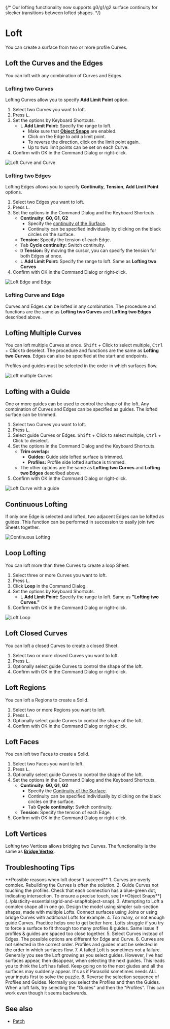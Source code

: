 
{/* 
Our lofting functionality now supports g0/g1/g2 surface continuity for sleeker transitions between lofted shapes.
 */}

<Reference shortcut="L" command="Loft" button="" />

# Loft

You can create a surface from two or more profile Curves.

## Loft the Curves and the Edges

You can loft with any combination of Curves and Edges. 

### Lofting two Curves

Lofting Curves allow you to specify **Add Limit Point** option.

1. Select two Curves you want to loft.
2. Press <kbd>L</kbd>.
3. Set the options by Keyboard Shortcuts.
    - <kbd>L</kbd> **Add Limit Point:** Specify the range to loft.
        - Make sure that [**Object Snaps**](../plasticity-essentials/grid-and-snap#object-snap) are enabled.
        - Click on the Edge to add a limit point.
        - To reverse the direction, click on the limit point again.
        - Up to two limit points can be set on each Curve.
4. Confirm with OK in the Command Dialog or right-click.

![Loft Curve and Curve](/img/loft-curve-and-curve.gif)

### Lofting two Edges

Lofting Edges allows you to specify **Continuity**, **Tension**, **Add Limit Point** options.

1. Select two Edges you want to loft.
2. Press <kbd>L</kbd>.
3. Set the options in the Command Dialog and the Keyboard Shortcuts.
    - **Continuity**: **G0, G1, G2** 
        - Specify the [continuity of the Surface](../cad-essentials/continuity-curve-and-surface).
        - Continuity can be specified individually by clicking on the black circles on the surface.
    - **Tension**: Specify the tension of each Edge.
    - <kbd>Tab</kbd> **Cycle continuity:** Switch continuity.
    - <kbd>D</kbd> **Tension:** By moving the cursor, you can specify the tension for both Edges at once.
    - <kbd>L</kbd> **Add Limit Point:** Specify the range to loft. Same as **Lofting two Curves**
4. Confirm with OK in the Command Dialog or right-click.

![Loft Edge and Edge](/img/loft-edge-and-edge.gif)

### Lofting Curve and Edge

Curves and Edges can be lofted in any combination. The procedure and functions are the same as **Lofting two Curves** and **Lofting two Edges** described above. 

## Lofting Multiple Curves

You can loft multiple Curves at once. <kbd>Shift</kbd> + Click to select multiple, <kbd>Ctrl</kbd> + Click to deselect. The procedure and functions are the same as **Lofting two Curves**. Edges can also be specified at the start and endpoints.




<Callout type="warning" emoji="⚠️">
Profiles and guides must be selected in the order in which surfaces flow.
</Callout>


![Loft multiple Curves](/img/loft-multiple-curves.gif)

## Lofting with a Guide

One or more guides can be used to control the shape of the loft.  Any combination of Curves and Edges can be specified as guides. The lofted surface can be trimmed.

1. Select two Curves you want to loft.
2. Press <kbd>L</kbd>.
3. Select guide Curves or Edges. <kbd>Shift</kbd> + Click to select multiple, <kbd>Ctrl</kbd> + Click to deselect. 
4. Set the options in the Command Dialog and the Keyboard Shortcuts.
    - **Trim overlap:**
        - **Guides:** Guide side lofted surface is trimmed.
        - **Profiles:** Profile side lofted surface is trimmed.
    - The other options are the same as **Lofting two Curves** and **Lofting two Edges** described above.
5. Confirm with OK in the Command Dialog or right-click.

![Loft Curve with a guide](/img/loft-curve-with-guide.gif)

## Continuous Lofting

If only one Edge is selected and lofted, two adjacent Edges can be lofted as guides. This function can be performed in succession to easily join two Sheets together.

![Continuous Lofting](/img/loft-continuous.gif)

## Loop Lofting

You can loft more than three Curves to create a loop Sheet.

1. Select three or more Curves you want to loft.
2. Press <kbd>L</kbd>.
3. Click **Loop** in the Command Dialog.
4. Set the options by Keyboard Shortcuts.
    - <kbd>L</kbd> **Add Limit Point:** Specify the range to loft. Same as **"Lofting two Curves."**
4. Confirm with OK in the Command Dialog or right-click.

![Loft Loop](/img/loft-loop.gif)

## Loft Closed Curves

You can loft a closed Curves to create a closed Sheet.  

1. Select two or more closed Curves you want to loft.
2. Press <kbd>L</kbd>.
3. Optionally select guide Curves to control the shape of the loft.  
4. Confirm with OK in the Command Dialog or right-click.

## Loft Regions

You can loft a Regions to create a Solid.

1. Select two or more Regions you want to loft.
2. Press <kbd>L</kbd>.
3. Optionally select guide Curves to control the shape of the loft.  
4. Confirm with OK in the Command Dialog or right-click.

## Loft Faces

You can loft two Faces to create a Solid.

1. Select two Faces you want to loft.
2. Press <kbd>L</kbd>.
3. Optionally select guide Curves to control the shape of the loft.  
4. Set the options in the Command Dialog and the Keyboard Shortcuts.
    - **Continuity**: **G0, G1, G2** 
        - Specify the [Continuity of the Surface](../cad-essentials/continuity-curve-and-surface).
        - Continuity can be specified individually by clicking on the black circles on the surface.
        - <kbd>Tab</kbd> **Cycle continuity:** Switch continuity.
    - **Tension**: Specify the tension of each Edge.
4. Confirm with OK in the Command Dialog or right-click.

## Loft Vertices

Lofting two Vertices allows bridging two Curves. The functionality is the same as [**Bridge Vertex**](../sketch/bridge#bridge-vertex).

## Troubleshooting Tips

<Callout type="info" emoji="💡">
**Possible reasons when loft doesn't succeed**
1. Curves are overly complex.  Rebuilding the  Curves is often the solution.
2. Guide Curves not touching the profiles.  Check that each connection has a blue-green dot, indicating intersection.  To ensure a precise touch, see [**Object Snaps**](../plasticity-essentials/grid-and-snap#object-snap).
3. Attempting to Loft a complex shape all in one go.  Design the model using simpler sub-section shapes, made with multiple Lofts. Connect surfaces using Joins or using bridge Curves with additional Lofts for example.
4. Too many, or not enough guide Curves. Practice helps one to get better here.  Lofts struggle if you try to force a surface to fit through too many profiles & guides. Same issue if profiles & guides are spaced too close together.
5. Select Curves instead of Edges. The possible options are different for Edge and Curve. 
6. Curves are not selected in the correct order. Profiles and guides must be selected in the order in which surfaces flow.
7. A failed Loft is sometimes not a failure.  Generally you see the Loft growing as you select guides. However, I've had surfaces appear, then disappear, when selecting the next guides.  This leads you to think the Loft has failed. Keep going on to the next giudes and all the surfaces may suddenly appear.  It's as if Parasolid sometimes needs ALL your inputs first to solve the puzzle.
8. Reverse the selection sequence of Profiles and Guides.  Normally you select the Profiles and then the Guides.  When a loft fails, try selecting the "Guides" and then the "Profiles".  This can work even though it seems backwards.
</Callout>

## See also
- [Patch](./patch)





